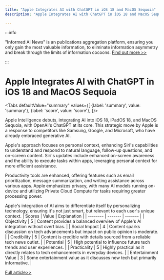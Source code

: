 ```yaml
---
title: "Apple Integrates AI with ChatGPT in iOS 18 and MacOS Sequoia"
description: "Apple Integrates AI with ChatGPT in iOS 18 and MacOS Sequoia"

---
```



:::info

"Informed AI News" is an publications aggregation platform, ensuring you only gain the most valuable information, to eliminate information asymmetry and break through the limits of information cocoons.  [Find out more >>](/)

:::

# Apple Integrates AI with ChatGPT in iOS 18 and MacOS Sequoia


<Tabs
	defaultValue="summary"
	values={[
	{label: 'summary', value: 'summary'},
	{label: 'score', value: 'score'},
]}>
<TabItem value="summary">


Apple Intelligence debuts, integrating AI into iOS 18, iPadOS 18, and MacOS Sequoia, with OpenAI's ChatGPT at its core. This strategic move by Apple is a response to competitors like Samsung, Google, and Microsoft, who have already embraced generative AI.

Apple's approach focuses on personal context, enhancing Siri's capabilities to understand and respond to natural language, follow-up questions, and on-screen content. Siri's updates include enhanced on-screen awareness and the ability to execute tasks within apps, leveraging personal context for more efficient assistance.

Productivity tools are enhanced, offering features such as email prioritization, message summarization, and writing assistance across various apps. Apple emphasizes privacy, with many AI models running on-device and utilizing Private Cloud Compute for tasks requiring greater processing power.

Apple's integration of AI aims to differentiate itself by personalizing technology, ensuring it's not just smart, but relevant to each user's unique context.
</TabItem>
<TabItem value="score">
	| Scores     | Value   | Explanation |
	| -------- | ------- | ------- |
	| Objectivity  | 5    | Content provides a balanced overview of Apple's AI integration without overt bias.    |
	| Social Impact | 4     | Content sparks discussion on tech advancements but impact on public opinion is moderate.    |
	| Credibility    | 5    | Content is credible with details sourced from a reliable tech news outlet.    |
	| Potential    | 5    | High potential to influence future tech trends and user experiences.    |
	| Practicality    | 5    | Highly practical as it directly relates to tech enhancements in everyday devices.    |
	| Entertainment Value    | 3    | Some entertainment value as it discusses new tech but primarily informative.    |
</TabItem>
</Tabs>

[Full article>>](https://www.cnet.com/tech/mobile/apple-intelligence-brings-ai-to-the-iphone-with-chatgpt-integration-and-more/#ftag=CAD590a51e)
